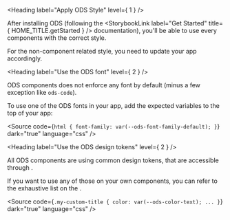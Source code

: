 
<Meta title="OVHcloud Design System/Design and Style/Apply ODS Style" />

<Heading label="Apply ODS Style" level={ 1 } />

After installing ODS (following the <StorybookLink label="Get Started" title={ HOME_TITLE.getStarted } /> documentation),
you'll be able to use every components with the correct style.

For the non-component related style, you need to update your app accordingly.

<Heading label="Use the ODS font" level={ 2 } />

ODS components does not enforce any font by default (minus a few exception like `ods-code`).

To use one of the ODS fonts in your app, add the expected variables to the top of your app:

<Source code={`
html {
  font-family: var(--ods-font-family-default);
}
`}
        dark="true"
        language="css" />

<Heading label="Use the ODS design tokens" level={ 2 } />

All ODS components are using common design tokens, that are accessible through <OdsLink href="https://developer.mozilla.org/en-US/docs/Web/CSS/Using_CSS_custom_properties" label="CSS variables" target="_blank" />.

If you want to use any of those on your own components, you can refer to the exhaustive list on the <OdsLink href="https://www.figma.com/design/tIKzHa5KvHHyosgIgyBswB/Design-Tokens?m=auto&node-id=0-1&t=s57Qt3pa7WuFWKEh-1" label="Figma dedicated page" target="_blank" />.

<Source code={`
.my-custom-title {
  color: var(--ods-color-text);
  ...
}
`}
        dark="true"
        language="css" />
